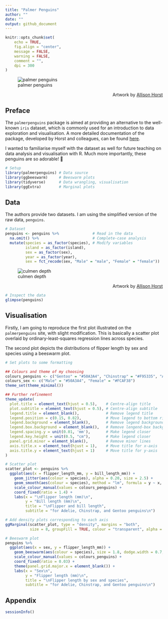 ```yaml
---
title: "Palmer Penguins"
author: ""
date: ""
output: github_document
---
```


```r
knitr::opts_chunk$set(
	echo = TRUE,
	fig.align = "center",
	message = FALSE,
	warning = FALSE,
	comment = "",
	dpi = 300
)
```

![palmer penguins](palmer-penguins.png)

<div style = "text-align: right"> Artwork by [Allison Horst](https://www.allisonhorst.com) </div>

## Preface

The `palmerpenguins` package is aimed at providing an alternative to the well-known `iris` dataset, which is commonly used for an introduction to data exploration and visualisation. A more detailed documentation of the package, developed by Horst and colleagues, can be found [here](https://allisonhorst.github.io/palmerpenguins/).

I wanted to familiarise myself with the dataset as well for future teaching on data analysis and visualisation with R. Much more importantly, these penguins are so adorable! &#x1f427;

```r
# Setup
library(palmerpenguins) # Data source
library(ggbeeswarm)     # Beeswarm plots
library(tidyverse)      # Data wrangling, visualisation
library(ggExtra)        # Marginal plots
```

## Data

The authors provide two datasets. I am using the simplified version of the raw data, `penguins`.

```r
# Dataset
penguins <- penguins %>%               # Read in the data
  na.omit() %>%                        # Complete-case analysis
  mutate(species = as_factor(species), # Modify variables
         island = as_factor(island),
         sex = as_factor(sex),
         year = as_factor(year),
         sex = fct_recode(sex, "Male" = "male", "Female" = "female"))
```

![culmen depth](culmen_depth.png)

<div style = "text-align: right"> Artwork by [Allison Horst](https://www.allisonhorst.com) </div>

```r
# Inspect the data
glimpse(penguins)
```

## Visualisation

Firstly, I am going to reproduce the first plot illustrated on the `palmerpenguins` site, with slight modification. This is basically a scatter plot overlaid by ordinary-least-squares regression lines across species.

The second plot depicts the distributions of flipper length by sex and species using a beeswarm plot.

```r
# Set plots to some formatting

## Colours and theme of my choosing
colours_penguins <- c("Gentoo" = "#50A3A4", "Chinstrap" = "#F95335", "Adelie" = "#FCAF38")
colours_sex <- c("Male" = "#50A3A4", "Female" = "#FCAF38")
theme_set(theme_minimal())

## Further refinement
theme_update(
  plot.title = element_text(hjust = 0.5),    # Centre-align title
  plot.subtitle = element_text(hjust = 0.5), # Centre-align subtitle
  legend.title = element_blank(),            # Remove legend title
  legend.position = c(0.15, 0.82),           # Move legend to bottom right
  legend.background = element_blank(),       # Remove legend background
  legend.box.background = element_blank(),   # Remove lengend-box background
  legend.spacing.y = unit(0.01, 'mm'),       # Make legend closer
  legend.key.height = unit(0.5, "cm"),       # Make legend closer
  panel.grid.minor = element_blank(),        # Remove minor lines
  axis.title.x = element_text(hjust = 1),    # Move title for x-axis
  axis.title.y = element_text(hjust = 1)     # Move title for y-axis
)
```

```r
# Scatter plot
scatter_plot <- penguins %>% 
  ggplot(aes(x = flipper_length_mm, y = bill_length_mm)) +
    geom_jitter(aes(colour = species), alpha = 0.20, size = 2.5) +
    geom_smooth(aes(colour = species), method = "lm", formula = y ~ x, se = FALSE) +
    scale_colour_manual(values = colours_penguins) +
    coord_fixed(ratio = 1.4) +
    labs(x = "\nFlipper length (mm)\n",
         y = "Bill length (mm)\n",
         title = "\nFlipper and bill length",
         subtitle = "for Adelie, Chinstrap, and Gentoo penguins\n")

# Add density plots corresponding to each axis
ggMarginal(scatter_plot, type = "density", margins = "both",
           size = 8, groupFill = TRUE, colour = "transparent", alpha = 0.25)

# Beeswarm plot
penguins %>% 
  ggplot(aes(x = sex, y = flipper_length_mm)) +
    geom_beeswarm(aes(colour = species), size = 1.8, dodge.width = 0.7, alpha = 0.3) +
    scale_colour_manual(values = colours_penguins) +
    coord_fixed(ratio = 0.03) +
    theme(panel.grid.major.x = element_blank()) +
    labs(x = "Sex\n",
         y = "Flipper length (mm)\n",
         title = "\nFlipper length by sex and species",
         subtitle = "for Adelie, Chinstrap, and Gentoo penguins\n")
```

## Appendix

```r
sessionInfo()
```










